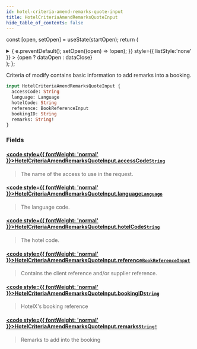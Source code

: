 ```yaml
---
id: hotel-criteria-amend-remarks-quote-input
title: HotelCriteriaAmendRemarksQuoteInput
hide_table_of_contents: false
---
```






const [open, setOpen] = useState(startOpen);
return (
<details {...(open ? { open: true } : {})} className="details" style={{ border:'none', boxShadow:'none', background:'var(--ifm-background-color)' }}>
<summary
onClick={(e) => {
e.preventDefault();
setOpen((open) => !open);
}}
style={{ listStyle:'none' }} >
{open ? dataOpen : dataClose}
</summary>
{open && children}
</details>
);
};

Criteria of modify contains basic information to add remarks into a booking.

```graphql
input HotelCriteriaAmendRemarksQuoteInput {
  accessCode: String
  language: Language
  hotelCode: String
  reference: BookReferenceInput
  bookingID: String
  remarks: String!
}
```

### Fields

#### [<code style={{ fontWeight: 'normal' }}>HotelCriteriaAmendRemarksQuoteInput.<b>accessCode</b></code>](#)<Bullet />[`String`](/api/scalars/string) <Badge class="badge badge--secondary" text="scalar"/>

> The name of the access to use in the request.

#### [<code style={{ fontWeight: 'normal' }}>HotelCriteriaAmendRemarksQuoteInput.<b>language</b></code>](#)<Bullet />[`Language`](/api/scalars/language) <Badge class="badge badge--secondary" text="scalar"/>

> The language code.

#### [<code style={{ fontWeight: 'normal' }}>HotelCriteriaAmendRemarksQuoteInput.<b>hotelCode</b></code>](#)<Bullet />[`String`](/api/scalars/string) <Badge class="badge badge--secondary" text="scalar"/>

> The hotel code.

#### [<code style={{ fontWeight: 'normal' }}>HotelCriteriaAmendRemarksQuoteInput.<b>reference</b></code>](#)<Bullet />[`BookReferenceInput`](/api/inputs/book-reference-input) <Badge class="badge badge--secondary" text="input"/>

> Contains the client reference and/or supplier reference.

#### [<code style={{ fontWeight: 'normal' }}>HotelCriteriaAmendRemarksQuoteInput.<b>bookingID</b></code>](#)<Bullet />[`String`](/api/scalars/string) <Badge class="badge badge--secondary" text="scalar"/>

> HotelX's booking reference

#### [<code style={{ fontWeight: 'normal' }}>HotelCriteriaAmendRemarksQuoteInput.<b>remarks</b></code>](#)<Bullet />[`String!`](/api/scalars/string) <Badge class="badge badge--secondary" text="non-null"/> <Badge class="badge badge--secondary" text="scalar"/>

> Remarks to add into the booking
